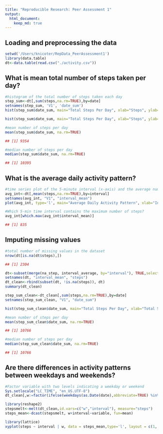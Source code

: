 ```yaml
---
title: "Reproducible Research: Peer Assessment 1"
output: 
  html_document:
    keep_md: true
---
```



## Loading and preprocessing the data

```r
setwd('/Users/knicoter/RepData_PeerAssessment1')
library(data.table)
dt<-data.table(read.csv("./activity.csv"))
```

## What is mean total number of steps taken per day?

```r
#histogram of the total number of steps taken each day
step_sum<-dt[,sum(steps,na.rm=TRUE),by=date]
setnames(step_sum, 'V1', 'date_sum')
hist(step_sum$date_sum, main="Total Steps Per Day", xlab="Steps", ylab="Count")
```

```r
hist(step_sum$date_sum, main="Total Steps Per Day", xlab="Steps", ylab="Count")
```

```r
#mean number of steps per day
mean(step_sum$date_sum, na.rm=TRUE)
```

```r
## [1] 9354
```

```r
#median number of steps per day
median(step_sum$date_sum, na.rm=TRUE)
```

```r
## [1] 10395
```

## What is the average daily activity pattern?

```r
#time series plot of the 5-minute interval (x-axis) and the average number of steps taken, averaged across all days (y-axis)
avg_int<-dt[,mean(steps,na.rm=TRUE),by=interval]
setnames(avg_int, "V1", "interval_mean")
plot(avg_int, type='l', main="Average Daily Activity Pattern", xlab="Interval", ylab="Steps")
```

```r
#Which 5-min time interval contains the maximum number of steps?
avg_int[which.max(avg_int$interval_mean)]
```

```r
## [1] 835
```

## Imputing missing values

```r
#total number of missing values in the dataset
nrow(dt[is.na(dt$steps),])
```

```r
## [1] 2304
```

```r
dt<-subset(merge(na_step, interval_average, by="interval"), TRUE,select=c(interval_mean, date, interval))
setnames(dt, "interval_mean", "steps")
dt_clean<-rbind(subset(dt, !is.na(steps)), dt)
summary(dt_clean)
```

```r
step_sum_clean<-dt_clean[,sum(steps,na.rm=TRUE),by=date]
setnames(step_sum_clean, "V1", "date_sum")

hist(step_sum_clean$date_sum, main="Total Steps Per Day", xlab="Total Steps")
```

```r
#mean number of steps per day
mean(step_sum_clean$date_sum, na.rm=TRUE)
```

```r
## [1] 10766
```

```r
#median number of steps per day
median(step_sum_clean$date_sum, na.rm=TRUE)
```

```r
## [1] 10766
```

## Are there differences in activity patterns between weekdays and weekends?

```r
#Factor variable with two levels indicating a weekday or weekend
Sys.setlocale("LC_TIME", "en_US.UTF-8")
dt_clean[,w:=factor(ifelse(weekdays(as.Date(date),abbreviate=TRUE) %in% c("Sat","Sun"), "weekend","weekday"))]
```

```r
library(reshape2)
stepsmelt<-melt(dt_clean,id.vars=c("w","interval"), measure="steps")
steps_mean<-dcast(stepsmelt, w+interval~variable, fun=mean)

library(lattice)
xyplot(steps ~ interval | w, data = steps_mean,type='l', layout = c(1, 2), ylab="Number of Steps")
```